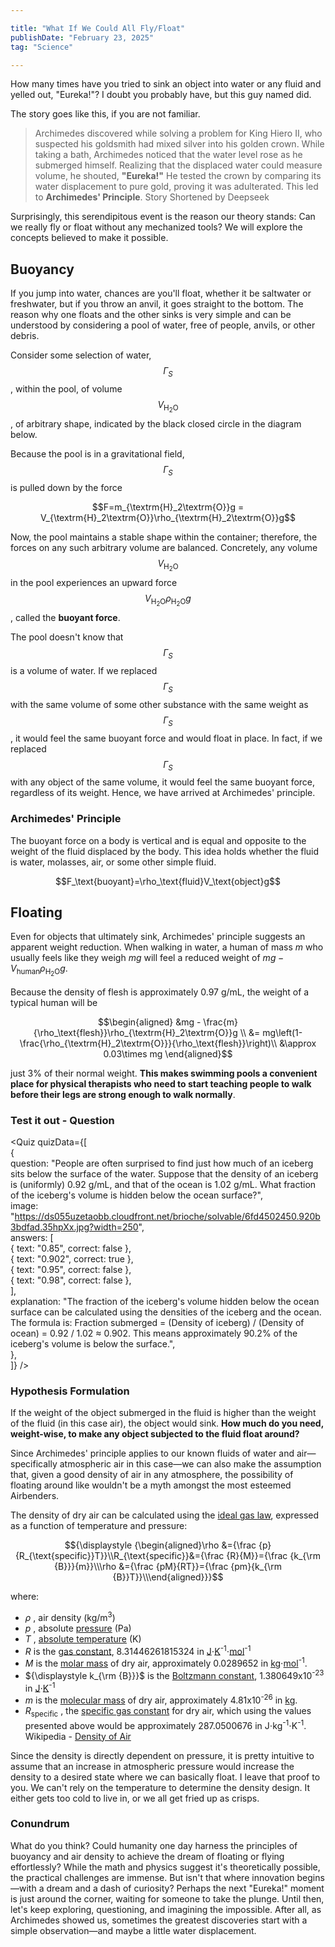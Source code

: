 ```yaml
---

title: "What If We Could All Fly/Float"  
publishDate: "February 23, 2025"  
tag: "Science"  

---
```


How many times have you tried to sink an object into water or any fluid and yelled out, "Eureka!"? I doubt you probably have, but this guy named <PreviewLink  
    title="Archimedes"  
    link="https://en.wikipedia.org/wiki/Archimedes"  
    summary="Archimedes was an ancient Greek mathematician, physicist, engineer, inventor, and astronomer, widely regarded as one of the greatest thinkers of antiquity. He is famous for his principles of buoyancy (Archimedes' Principle), his work on levers, and his innovative war machines. His contributions to mathematics, such as calculating pi and developing early calculus concepts, remain foundational to this day."  
/> did.  

The story goes like this, if you are not familiar.  

> Archimedes discovered <PreviewLink  
    title="buoyancy"  
    link="#"  
    summary="We will explore this very soon."  
/> while solving a problem for King Hiero II, who suspected his goldsmith had mixed silver into his golden crown. While taking a bath, Archimedes noticed that the water level rose as he submerged himself. Realizing that the displaced water could measure volume, he shouted, **"Eureka!"** He tested the crown by comparing its water displacement to pure gold, proving it was adulterated. This led to **Archimedes' Principle**. <AutoNumberedSidenote>Story Shortened by Deepseek</AutoNumberedSidenote>  

Surprisingly, this serendipitous event is the reason our theory stands: Can we really fly or float without any mechanized tools? We will explore the concepts believed to make it possible.  

## Buoyancy  

If you jump into water, chances are you'll float, whether it be saltwater or freshwater, but if you throw an anvil, it goes straight to the bottom. The reason why one floats and the other sinks is very simple and can be understood by considering a pool of water, free of people, anvils, or other debris.  

Consider some selection of water, $$ \Gamma_S $$, within the pool, of volume $$V_{\textrm{H}_2\textrm{O}}$$, of arbitrary shape, indicated by the black closed circle in the diagram below.  

Because the pool is in a gravitational field, $$ \Gamma_S $$ is pulled down by the force  

<center style={{padding: 16}}>$$F=m_{\textrm{H}_2\textrm{O}}g = V_{\textrm{H}_2\textrm{O}}\rho_{\textrm{H}_2\textrm{O}}g$$</center>  

Now, the pool maintains a stable shape within the container; therefore, the forces on any such arbitrary volume are balanced. Concretely, any volume $$ V_{\textrm{H}_2\textrm{O}} $$ in the pool experiences an upward force $$ V_{\textrm{H}_2\textrm{O}}\rho_{\textrm{H}_2\textrm{O}}g $$, called the **buoyant force**.  

The pool doesn't know that $$ \Gamma_S $$ is a volume of water. If we replaced $$ \Gamma_S $$ with the same volume of some other substance with the same weight as $$ \Gamma_S$$, it would feel the same buoyant force and would float in place. In fact, if we replaced $$ \Gamma_S $$ with any object of the same volume, it would feel the same buoyant force, regardless of its weight. Hence, we have arrived at Archimedes' principle.  

### Archimedes' Principle

The buoyant force on a body is vertical and is equal and opposite to the weight of the fluid displaced by the body. This idea holds whether the fluid is water, molasses, air, or some other simple fluid.  
  
<center style={{padding: 16}}>$$F_\text{buoyant}=\rho_\text{fluid}V_\text{object}g$$</center>  

## Floating  

Even for objects that ultimately sink, Archimedes' principle suggests an apparent weight reduction. When walking in water, a human of mass $m$ who usually feels like they weigh $mg$ will feel a reduced weight of $mg -V_\text{human}\rho_{\textrm{H}_2\textrm{O}}g$.  

Because the density of flesh is approximately 0.97 g/mL, the weight of a typical human will be  

<center style={{padding: 16}}>$$\begin{aligned} &mg - \frac{m}{\rho_\text{flesh}}\rho_{\textrm{H}_2\textrm{O}}g \\ &= mg\left(1-\frac{\rho_{\textrm{H}_2\textrm{O}}}{\rho_\text{flesh}}\right)\\ &\approx 0.03\times mg \end{aligned}$$</center>  

just 3% of their normal weight. **This makes swimming pools a convenient place for physical therapists who need to start teaching people to walk before their legs are strong enough to walk normally**.  

### Test it out - Question

<Quiz quizData={[  
  {  
    question: "People are often surprised to find just how much of an iceberg sits below the surface of the water. Suppose that the density of an iceberg is (uniformly) 0.92 g/mL, and that of the ocean is 1.02 g/mL. What fraction of the iceberg's volume is hidden below the ocean surface?",  
    image: "https://ds055uzetaobb.cloudfront.net/brioche/solvable/6fd4502450.920b3bdfad.35hpXx.jpg?width=250",  
    answers: [  
      { text: "0.85", correct: false },  
      { text: "0.902", correct: true },  
      { text: "0.95", correct: false },  
      { text: "0.98", correct: false },  
    ],  
    explanation: "The fraction of the iceberg's volume hidden below the ocean surface can be calculated using the densities of the iceberg and the ocean. The formula is: Fraction submerged = (Density of iceberg) / (Density of ocean) = 0.92 / 1.02 ≈ 0.902. This means approximately 90.2% of the iceberg's volume is below the surface.",  
  },  
]} />  

### Hypothesis Formulation

If the weight of the object submerged in the fluid is higher than the weight of the fluid (in this case air), the object would sink. **How much do you need, weight-wise, to make any object subjected to the fluid float around?**

Since Archimedes' principle applies to our known fluids of water and air—specifically atmospheric air in this case—we can also make the assumption that, given a good density of air in any atmosphere, the possibility of floating around like <PreviewLink  
    title="Zaheer"  
    link="https://avatar.fandom.com/wiki/Zaheer"  
    summary="Avatar Lore - Zaheer is the leader of the Red Lotus, a martial arts expert, and an anarchist, who strongly believes in the foundation of a new world without the Order of the White Lotus, the four nations, or the Avatar."  
/> wouldn't be a myth amongst the most esteemed Airbenders.  

The density of dry air can be calculated using the [ideal gas law](https://en.wikipedia.org/wiki/Ideal_gas_law "Ideal gas law"), expressed as a function of temperature and pressure:  

<center style={{padding: 16}}>$${\displaystyle {\begin{aligned}\rho &={\frac {p}{R_{\text{specific}}T}}\\R_{\text{specific}}&={\frac {R}{M}}={\frac {k_{\rm {B}}}{m}}\\\rho &={\frac {pM}{RT}}={\frac {pm}{k_{\rm {B}}T}}\\\end{aligned}}}$$</center>  

where:  

- ${\displaystyle \rho }$  , air density (kg/m<sup>3</sup>)  
- ${\displaystyle p}$  , absolute [pressure](https://en.wikipedia.org/wiki/Pressure "Pressure") (Pa)  
- ${\displaystyle T}$  , [absolute temperature](https://en.wikipedia.org/wiki/Absolute_temperature "Absolute temperature") (K)  
- ${\displaystyle R}$ is the [gas constant](https://en.wikipedia.org/wiki/Gas_constant "Gas constant"), 8.31446261815324 in [J](https://en.wikipedia.org/wiki/Joule "Joule")⋅[K](https://en.wikipedia.org/wiki/Kelvin "Kelvin")<sup>-1</sup>⋅[mol](https://en.wikipedia.org/wiki/Mole_\(unit\) "Mole (unit)")<sup>-1</sup>  
- ${\displaystyle M}$ is the [molar mass](https://en.wikipedia.org/wiki/Molar_mass "Molar mass") of dry air, approximately 0.0289652 in [kg](https://en.wikipedia.org/wiki/Kilogram "Kilogram")⋅[mol](https://en.wikipedia.org/wiki/Mole_\(unit\) "Mole (unit)")<sup>-1</sup>.  
- ${\displaystyle k_{\rm {B}}}$ is the [Boltzmann constant](https://en.wikipedia.org/wiki/Boltzmann_constant "Boltzmann constant"), 1.380649x10<sup>-23</sup> in [J](https://en.wikipedia.org/wiki/Joule "Joule")⋅[K](https://en.wikipedia.org/wiki/Kelvin "Kelvin")<sup>-1</sup>  
- ${\displaystyle m}$ is the [molecular mass](https://en.wikipedia.org/wiki/Molecular_mass "Molecular mass") of dry air, approximately 4.81x10<sup>-26</sup> in [kg](https://en.wikipedia.org/wiki/Kilogram "Kilogram").  
- ${\displaystyle R_{\text{specific}}}$  , the [specific gas constant](https://en.wikipedia.org/wiki/Specific_gas_constant "Specific gas constant") for dry air, which using the values presented above would be approximately 287.0500676 in J⋅kg<sup>-1</sup>⋅K<sup>-1</sup>. <AutoNumberedSidenote>Wikipedia - <a href="https://en.wikipedia.org/wiki/Density_of_air">Density of Air</a></AutoNumberedSidenote>  

Since the density is directly dependent on pressure, it is pretty intuitive to assume that an increase in atmospheric pressure would increase the density to a desired state where we can basically float. I leave that proof to you. We can't rely on the temperature to determine the density design. It either gets too cold to live in, or we all get fried up as crisps.  

### Conundrum

What do you think? Could humanity one day harness the principles of buoyancy and air density to achieve the dream of floating or flying effortlessly? While the math and physics suggest it's theoretically possible, the practical challenges are immense. But isn't that where innovation begins—with a dream and a dash of curiosity? Perhaps the next "Eureka!" moment is just around the corner, waiting for someone to take the plunge. Until then, let's keep exploring, questioning, and imagining the impossible. After all, as Archimedes showed us, sometimes the greatest discoveries start with a simple observation—and maybe a little water displacement.
